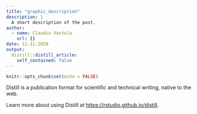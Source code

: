 ```yaml
---
title: "graphic_description"
description: |
  A short description of the post.
author:
  - name: Claudia Vastola
    url: {}
date: 11-11-2020
output:
  distill::distill_article:
    self_contained: false
---
```


```r
knitr::opts_chunk$set(echo = FALSE)
```

Distill is a publication format for scientific and technical writing, native to the web.

Learn more about using Distill at <https://rstudio.github.io/distill>.

